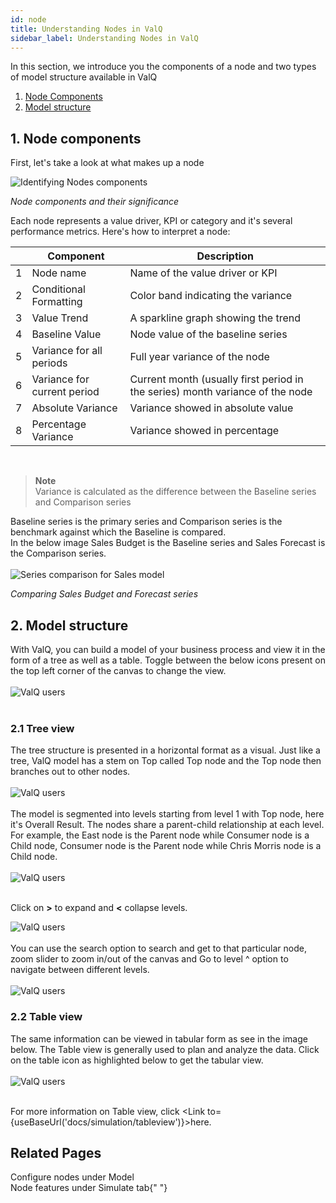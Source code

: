 ```yaml
---
id: node
title: Understanding Nodes in ValQ
sidebar_label: Understanding Nodes in ValQ
---
```



In this section, we introduce you the components of a node and two types of model structure available in ValQ

1. [Node Components](#1-node-components)
1. [Model structure](#2-model-structure)

## 1. Node components

First, let's take a look at what makes up a node

<div style={{ textAlign: "center" }}>
  <Zoom>
    <img
      alt="Identifying Nodes components"
      src={useBaseUrl("/doc-images/intro/node4.png")}
    />
  </Zoom>
</div>

_Node components and their significance_

Each node represents a value driver, KPI or category and it's several performance metrics. Here's how to interpret a node:

<div style={{textAlign: 'justify'}} className="table-center">


|     | Component                   | Description                                                                   |
| --- | --------------------------- | ----------------------------------------------------------------------------- |
| 1   | Node name                   | Name of the value driver or KPI                                               |
| 2   | Conditional Formatting      | Color band indicating the variance                                            |
| 3   | Value Trend                 | A sparkline graph showing the trend                                           |
| 4   | Baseline Value              | Node value of the baseline series                                             |
| 5   | Variance for all periods    | Full year variance of the node                                                |
| 6   | Variance for current period | Current month (usually first period in the series) month variance of the node |
| 7   | Absolute Variance           | Variance showed in absolute value                                             |
| 8   | Percentage Variance         | Variance showed in percentage                                                 |

</div> <br />


> **Note** <br />
> Variance is calculated as the difference between the Baseline series and Comparison series

<div style={{ textAlign: "justify" }}>
  Baseline series is the primary series and Comparison series is the benchmark
  against which the Baseline is compared. <br /> In the below image Sales Budget
  is the Baseline series and Sales Forecast is the Comparison series.
</div> <br />

<div style={{ textAlign: "center" }}>
  <Zoom>
    <img
      alt="Series comparison for Sales model"
      src={useBaseUrl("/doc-images/intro/node5.png")}
    />
  </Zoom>
</div>

_Comparing Sales Budget and Forecast series_

## 2. Model structure

<div style={{ textAlign: "justify" }}>
  With ValQ, you can build a model of your business process and view it in the
  form of a tree as well as a table. Toggle between the below icons present on
  the top left corner of the canvas to change the view.
</div> <br />

<div style={{ textAlign: "center" }}>
  <Zoom>
    <img alt="ValQ users" src={useBaseUrl("/doc-images/intro/node8.png")} />
  </Zoom>
</div> <br />

### 2.1 Tree view

<div style={{ textAlign: "justify" }}>
  The tree structure is presented in a horizontal format as a visual. Just like
  a tree, ValQ model has a stem on Top called Top node and the Top node then
  branches out to other nodes.
</div> <br />

<div style={{ textAlign: "center" }}>
  <Zoom>
    <img alt="ValQ users" src={useBaseUrl("/doc-images/intro/node7.png")} />
  </Zoom>
</div>
<br />

<div style={{ textAlign: "justify" }}>
  The model is segmented into levels starting from level 1 with Top node, here
  it's Overall Result. The nodes share a parent-child relationship at each
  level. For example, the East node is the Parent node while Consumer node is a
  Child node, Consumer node is the Parent node while Chris Morris node is a
  Child node.
</div> <br />

<div style={{ textAlign: "center" }}>
  <Zoom>
    <img alt="ValQ users" src={useBaseUrl("/doc-images/intro/node2.png")} />
  </Zoom>
</div> <br />

Click on **>** to expand and **<** collapse levels.

<div style={{ textAlign: "center" }}>
  <Zoom>
    <img alt="ValQ users" src={useBaseUrl("/doc-images/intro/node6.png")} />
  </Zoom>
</div> <br />

<div style={{ textAlign: "justify" }}>
  You can use the search option to search and get to that particular node, zoom
  slider to zoom in/out of the canvas and Go to level ^ option to navigate
  between different levels.
</div> <br />

<div style={{ textAlign: "center" }}>
  <Zoom>
    <img alt="ValQ users" src={useBaseUrl("/doc-images/intro/node9.png")} />
  </Zoom>
</div>

### 2.2 Table view

<div style={{ textAlign: "justify" }}>
  The same information can be viewed in tabular form as see in the image below.
  The Table view is generally used to plan and analyze the data. Click on the
  table icon as highlighted below to get the tabular view.
</div> <br />

<div style={{ textAlign: "center" }}>
  <Zoom>
    <img alt="ValQ users" src={useBaseUrl("/doc-images/intro/node10.png")} />
  </Zoom>
</div> <br />

For more information on Table view, click <Link to={useBaseUrl('docs/simulation/tableview')}>here</Link>.

## Related Pages

<Link to={useBaseUrl("docs/model/node")}>Configure nodes</Link> under Model <br />
<Link to={useBaseUrl("docs/simulation/simulation_canvas#1-node-features")}>
  Node features
</Link> under Simulate tab{" "}
